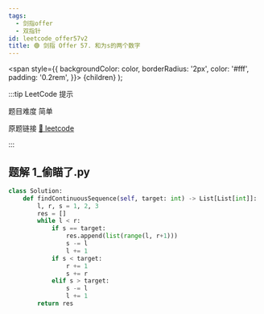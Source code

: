 ```yaml
---
tags:
  - 剑指offer
  - 双指针
id: leetcode_offer57v2
title: 🟢 剑指 Offer 57. 和为s的两个数字
---
```


  <span
    style={{
      backgroundColor: color,
      borderRadius: '2px',
      color: '#fff',
      padding: '0.2rem',
    }}>
    {children}
  </span>
);

:::tip LeetCode 提示

题目难度 <Highlight color="#00b8a3">简单</Highlight>

原题链接 [🔗 leetcode](https://leetcode-cn.com/problems/he-wei-sde-liang-ge-shu-zi-lcof/)

:::



## 题解 1_偷瞄了.py

```py
class Solution:
    def findContinuousSequence(self, target: int) -> List[List[int]]:
        l, r, s = 1, 2, 3
        res = []
        while l < r:
            if s == target:
                res.append(list(range(l, r+1)))
                s -= l
                l += 1
            if s < target:
                r += 1
                s += r
            elif s > target:
                s -= l
                l += 1
        return res
```


